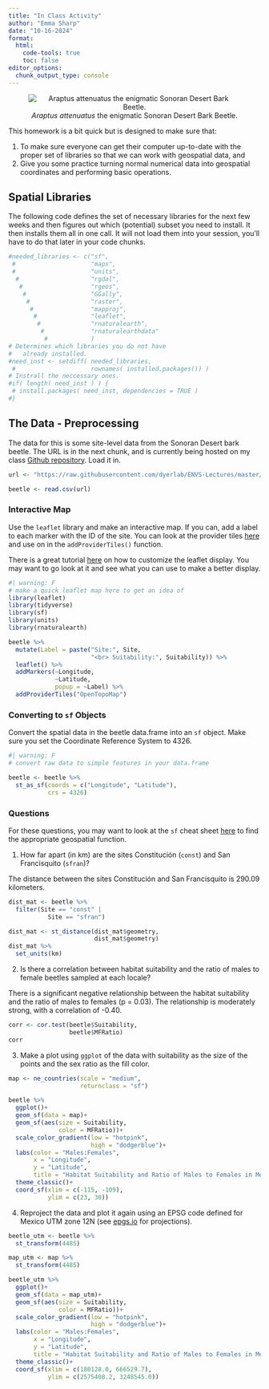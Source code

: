 ```yaml
---
title: "In Class Activity"
author: "Emma Sharp"
date: "10-16-2024"
format: 
  html:
    code-tools: true
    toc: false
editor_options: 
  chunk_output_type: console
---
```


<center>
![*Araptus attenuatus* the enigmatic Sonoran Desert Bark Beetle.](https://live.staticflickr.com/65535/50441339417_74e04216fa_w_d.jpg)
</center>


This homework is a bit quick but is designed to make sure that:

1. To make sure everyone can get their computer up-to-date with the proper set of libraries so that we can work with geospatial data, and
2. Give you some practice turning normal numerical data into geospatial coordinates and performing basic operations.

## Spatial Libraries

The following code defines the set of necessary libraries for the next few weeks and then figures out which (potential) subset you need to install. It then installs them all in one call.  It will not load them into your session, you'll have to do that later in your code chunks.

```r
#needed_libraries <- c("sf",
 #                     "maps",
 #                     "units",
  #                    "rgdal",
   #                   "rgeos",
    #                  "GGally",
     #                 "raster",
      #                "mapproj",
       #               "leaflet",
        #              "rnaturalearth",
         #             "rnaturalearthdata"
          #            )
# Determines which libraries you do not have
#   already installed.
#need_inst <- setdiff( needed_libraries, 
 #                     rownames( installed.packages()) )
# Instrall the neccessary ones.
#if( length( need_inst ) ) {
 # install.packages( need_inst, dependencies = TRUE )
#}
```



## The Data - Preprocessing

The data for this is some site-level data from the Sonoran Desert bark beetle.  The URL is in the next chunk, and is currently being hosted on my class [Github repository](https://github.com/dyerlab/ENVS-Lectures).  Load it in.

```r
url <- "https://raw.githubusercontent.com/dyerlab/ENVS-Lectures/master/data/Araptus_Disperal_Bias.csv"

beetle <- read.csv(url)
```


### Interactive Map

Use the `leaflet` library and make an interactive map.  If you can, add a label to each marker with the ID of the site.  You can look at the provider tiles [here](https://leaflet-extras.github.io/leaflet-providers/preview/) and use on in the `addProviderTiles()` function. 

There is a great tutorial [here](https://rstudio.github.io/leaflet/map_widget.html) on how to customize the leaflet display.  You may want to go look at it and see what you can use to make a better display.

```r
#| warning: F
# make a quick leaflet map here to get an idea of 
library(leaflet)
library(tidyverse)
library(sf)
library(units)
library(rnaturalearth)

beetle %>% 
  mutate(Label = paste("Site:", Site,
                       "<br> Suitability:", Suitability)) %>% 
  leaflet() %>% 
  addMarkers(~Longitude, 
             ~Latitude,
             popup = ~Label) %>% 
  addProviderTiles("OpenTopoMap")
```

### Converting to `sf` Objects

Convert the spatial data in the beetle data.frame into an `sf` object.  Make sure you set the Coordinate Reference System to $4326$.


```r
#| warning: F
# convert raw data to simple features in your data.frame

beetle <- beetle %>% 
  st_as_sf(coords = c("Longitude", "Latitude"),
           crs = 4326)
```


### Questions

For these questions, you may want to look at the `sf` cheat sheet [here](https://github.com/rstudio/cheatsheets/raw/main/sf.pdf) to find the appropriate geospatial function.

1. How far apart (in km) are the sites Constitución (`const`) and San Francisquito (`sfran`)?  

The distance between the sites Constitución and San Francisquito is 290.09 kilometers.

```r
dist_mat <- beetle %>% 
  filter(Site == "const" |
           Site == "sfran")

dist_mat <- st_distance(dist_mat$geometry,
                        dist_mat$geometry)
dist_mat %>% 
  set_units(km)
```


2. Is there a correlation between habitat suitability and the ratio of males to female beetles sampled at each locale?  

There is a significant negative relationship between the habitat suitability and the ratio of males to females (p = 0.03).  The relationship is moderately strong, with a correlation of -0.40.

```r
corr <- cor.test(beetle$Suitability,
                 beetle$MFRatio)
corr
```

3. Make a plot using `ggplot` of the data with suitability as the size of the points and the sex ratio as the fill color.

```r
map <- ne_countries(scale = "medium",
                    returnclass = "sf") 

beetle %>% 
  ggplot()+
  geom_sf(data = map)+
  geom_sf(aes(size = Suitability,
              color = MFRatio))+
  scale_color_gradient(low = "hotpink",
                       high = "dodgerblue")+
  labs(color = "Males:Females",
       x = "Longitude",
       y = "Latitude",
       title = "Habitat Suitability and Ratio of Males to Females in Mexico")+
  theme_classic()+
  coord_sf(xlim = c(-115, -109),
           ylim = c(23, 30))
```

4. Reproject the data and plot it again using an EPSG code defined for Mexico UTM zone 12N (see [epgs.io](https://epsg.io) for projections).

```r
beetle_utm <- beetle %>% 
  st_transform(4485)

map_utm <- map %>% 
  st_transform(4485)

beetle_utm %>% 
  ggplot()+
  geom_sf(data = map_utm)+
  geom_sf(aes(size = Suitability,
              color = MFRatio))+
  scale_color_gradient(low = "hotpink",
                       high = "dodgerblue")+
  labs(color = "Males:Females",
       x = "Longitude",
       y = "Latitude",
       title = "Habitat Suitability and Ratio of Males to Females in Mexico")+
  theme_classic()+
  coord_sf(xlim = c(180128.0, 666529.7),
           ylim = c(2575408.2, 3248545.0))
```

